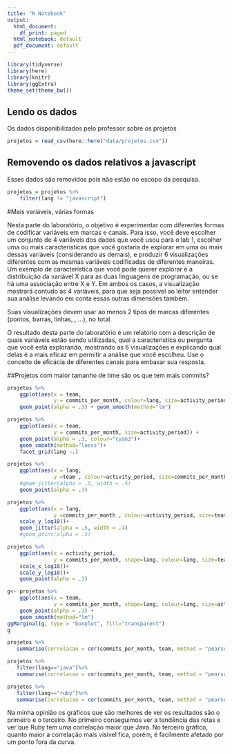 ```yaml
---
title: "R Notebook"
output:
  html_document:
    df_print: paged
  html_notebook: default
  pdf_document: default
---
```


```r
library(tidyverse)
library(here)
library(knitr)
library(ggExtra)
theme_set(theme_bw())
```
## Lendo os dados

Os dados disponibilizados pelo professor sobre os projetos

```r
projetos = read_csv(here::here("data/projetos.csv"))
```
## Removendo os dados relativos a javascript 

Esses dados são removidos pois não estão no escopo da pesquisa.

```r
projetos = projetos %>% 
    filter(lang != "javascript")
```

#Mais variáveis, várias formas

Nesta parte do laboratório, o objetivo é experimentar com diferentes formas de codificar variáveis em marcas e canais. Para isso, você deve escolher um conjunto de 4 variáveis dos dados que você usou para o lab 1, escolher uma ou mais características que você gostaria de explorar em uma ou mais dessas variáveis (considerando as demais), e produzir 6 visualizações diferentes com as mesmas variáveis codificadas de diferentes maneiras. Um exemplo de característica que você pode querer explorar é a distribuição da variável X para as duas linguagens de programação, ou se há uma associação entre X e Y. Em ambos os casos, a visualização mostrará contudo as 4 variáveis, para que seja possível ao leitor entender sua análise levando em conta essas outras dimensões também.

Suas visualizações devem usar ao menos 2 tipos de marcas diferentes (pontos, barras, linhas, 
, ...), no total. 

O resultado desta parte do laboratório é um relatório com a descrição de quais variáveis estão sendo utilizadas, qual a característica ou pergunta que você está explorando, mostrando as 6 visualizações e explicando qual delas é a mais eficaz em permitir a análise que você escolheu. Use o conceito de eficácia de diferentes canais para embasar sua resposta.

##Projetos com maior tamanho de time são os que tem mais commits?


```r
projetos %>% 
    ggplot(aes(x = team, 
               y = commits_per_month, colour=lang, size=activity_period)) + 
    geom_point(alpha = .3) + geom_smooth(method="lm")

```
```r
projetos %>% 
    ggplot(aes(x = team, 
               y = commits_per_month, size=activity_period)) + 
    geom_point(alpha = .3, colour="cyan3")+ 
    geom_smooth(method="loess")+
    facet_grid(lang ~.) 

```

```r
projetos %>% 
    ggplot(aes(x = lang, 
               y =team , colour=activity_period, size=commits_per_month)) + 
    #geom_jitter(alpha = .5, width = .4) 
    geom_point(alpha = .3) 

```

```r
projetos %>% 
    ggplot(aes(x = lang, 
               y =commits_per_month , colour=activity_period, size=team)) + 
    scale_y_log10()+
    geom_jitter(alpha = .5, width = .4) 
    #geom_point(alpha = .3) 

```


```r
projetos %>% 
    ggplot(aes(x = activity_period, 
               y = commits_per_month, shape=lang, colour=lang, size=team)) + 
    scale_x_log10()+
    scale_y_log10()+
    geom_point(alpha = .3) 

```


```r
g<- projetos %>% 
    ggplot(aes(x = team, 
               y = commits_per_month, shape=lang, colour=lang, size=activity_period)) + 
    geom_point(alpha = .3) +
    geom_smooth(method="lm")
ggMarginal(g, type = "boxplot", fill="transparent")
g

```

```r
projetos %>% 
   summarise(correlacao = cor(commits_per_month, team, method = "pearson"))

projetos %>% 
   filter(lang=="java")%>%
   summarise(correlacao = cor(commits_per_month, team, method = "pearson"))

projetos %>% 
   filter(lang=="ruby")%>%
   summarise(correlacao = cor(commits_per_month, team, method = "pearson"))

```

Na minha opinião os gráficos que são melhores de ver os resultados são o primeiro e o terceiro. No primeiro conseguimos ver a tendência das retas e ver que Ruby tem uma correlação maior que Java. No terceiro gráfico, quanto maior a correlação mais visível fica, porém, é facilmente afetado por um ponto fora da curva.